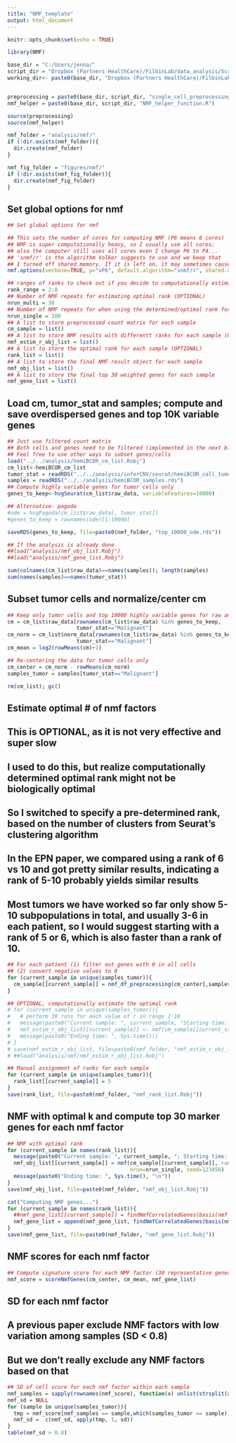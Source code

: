 ---
title: "NMF_template"
output: html_document
---

```{r setup, include=FALSE}
knitr::opts_chunk$set(echo = TRUE)
```

```{r setup, include=FALSE}
library(NMF)

base_dir = "C:/Users/jenna/"
script_dir = "Dropbox (Partners HealthCare)/FilbinLab/data_analysis/Scripts/"
working_dir<- paste0(base_dir, "Dropbox (Partners HealthCare)/FilbinLab/data_analysis/Projects/Hemispheric/BCOR/")


preprocessing = paste0(base_dir, script_dir, "single_cell_preprocessing_helper_functions.R")
nmf_helper = paste0(base_dir, script_dir, "NMF_helper_function.R")

source(preprocessing)
source(nmf_helper)

nmf_folder = "analysis/nmf/"
if (!dir.exists(nmf_folder)){
  dir.create(nmf_folder)
}

nmf_fig_folder = "figures/nmf/"
if (!dir.exists(nmf_fig_folder)){
  dir.create(nmf_fig_folder)
}
```

## Set global options for nmf 
```{r set_up_new_lists}
## Set global options for nmf 

## This sets the number of cores for computing NMF (P6 means 6 cores)
## NMF is super computationally heavy, so I usually use all cores; 
## also the computer still uses all cores even I change P6 to P4...
## 'snmf/r' is the algorithm Volker suggests to use and we keep that
## I turned off shared.memory. If it is left on, it may sometimes cause memory leak (likely a bug)
nmf.options(verbose=TRUE, p="vP6", default.algorithm="snmf/r", shared.memory=FALSE)

## ranges of ranks to check out if you decide to computationally estimate the optimal ranks to use (OPTIONAL)
rank_range = 2:8
## Number of NMF repeats for estimating optimal rank (OPTIONAL)
nrun_multi = 30
## Number of NMF repeats for when using the determined/optimal rank for final NMF calculation
nrun_single = 100
## A list to store preprocessed count matrix for each sample 
cm_sample = list()
## A list to store NMF results with differentt ranks for each sample (OPTIONAL)
nmf_estim_r_obj_list = list()
## A list to store the optimal rank for each sample (OPTIONAL)
rank_list = list()
## A list to store the final NMF result object for each sample 
nmf_obj_list = list()
## A list to store the final top 30 weighted genes for each sample 
nmf_gene_list = list()
```

## Load cm, tumor_stat and samples; compute and save overdispersed genes and top 10K variable genes 
```{r load-precomputed-data}
## Just use filtered count matrix 
## Both cells and genes need to be filtered (implemented in the next block)
## Feel free to use other ways to subset genes/cells 
load("../../analysis/hemiBCOR_cm_list.Robj")
cm_list<-hemiBCOR_cm_list
tumor_stat = readRDS("../../analysis/inferCNV/seurat/hemiBCOR_call_tumor.rds")
samples = readRDS("../../analysis/hemiBCOR_samples.rds")
## Compute highly variable genes for tumor cells only 
genes_to_keep<-hvgSeurat(cm_list$raw_data, variableFeatures=10000)

## Alternative- pagoda
#ode = hvgPagoda(cm_list$raw_data[, tumor_stat])
#genes_to_keep = rownames(ode)[1:10000]

saveRDS(genes_to_keep, file=paste0(nmf_folder, "top_10000_ode.rds"))

## If the analysis is already done
##load("analysis/nmf_obj_list.Robj")
##load("analysis/nmf_gene_list.Robj")

sum(colnames(cm_list$raw_data)==names(samples)); length(samples)
sum(names(samples)==names(tumor_stat))
```

## Subset tumor cells and normalize/center cm 
```{r subset_tumor_cells}
## Keep only tumor cells and top 10000 highly variable genes for raw and log transformed data
cm = cm_list$raw_data[rownames(cm_list$raw_data) %in% genes_to_keep,
                      tumor_stat=="Malignant"]
cm_norm = cm_list$norm_data[rownames(cm_list$raw_data) %in% genes_to_keep,
                      tumor_stat=="Malignant"]
cm_mean = log2(rowMeans(cm)+1)

## Re-centering the data for tumor cells only 
cm_center = cm_norm - rowMeans(cm_norm)
samples_tumor = samples[tumor_stat=="Malignant"]

rm(cm_list); gc()
```

## Estimate optimal # of nmf factors 
## This is OPTIONAL, as it is not very effective and super slow 
## I used to do this, but realize computationally determined optimal rank might not be biologically optimal 
## So I switched to specify a pre-determined rank, based on the number of clusters from Seurat's clustering algorithm 
## In the EPN paper, we compared using a rank of 6 vs 10 and got pretty similar results, indicating a rank of 5-10 probably yields similar results
## Most tumors we have worked so far only show 5-10 subpopulations in total, and usually 3-6 in each patient, so I would suggest starting with a rank of 5 or 6, which is also faster than a rank of 10. 
```{r estim-r}
## For each patient (1) filter out genes with 0 in all cells 
## (2) convert negative values to 0
for (current_sample in unique(samples_tumor)){
  cm_sample[[current_sample]] = nmf_df_preprocessing(cm_center[,samples_tumor == current_sample])
}

## OPTIONAL, computationally estimate the optimal rank 
# for (current_sample in unique(samples_tumor)){
#   # perform 30 runs for each value of r in range 2:10
#   message(paste0("Current sample: ", current_sample, "Starting time: ", Sys.time()))
#   nmf_estim_r_obj_list[[current_sample]] <- nmf(cm_sample[[current_sample]], rank_range, nrun=nrun_multi, seed=123456)
#   message(paste0("Ending time: ", Sys.time()))
# }
# save(nmf_estim_r_obj_list, file=paste0(nmf_folder, "nmf_estim_r_obj_list.Robj"))
# ##load("analysis/nmf/nmf_estim_r_obj_list.Robj")

## Manual assignment of ranks for each sample 
for (current_sample in unique(samples_tumor)){
  rank_list[[current_sample]] = 5
}
save(rank_list, file=paste0(nmf_folder, "nmf_rank_list.Robj"))
```

## NMF with optimal k and compute top 30 marker genes for each nmf factor 
```{r nmf-fitting-genes}
## NMF with optimal rank 
for (current_sample in names(rank_list)){
  message(paste0("Current sample: ", current_sample, "; Starting time: ", Sys.time(), "\n"))
  nmf_obj_list[[current_sample]] = nmf(cm_sample[[current_sample]], rank=rank_list[[current_sample]], 
                                       nrun=nrun_single, seed=123456)
  message(paste0("Ending time: ", Sys.time(), "\n"))
}
save(nmf_obj_list, file=paste0(nmf_folder, "nmf_obj_list.Robj"))

cat("Computing NMF genes...")
for (current_sample in names(rank_list)){
  ##nmf_gene_list[[current_sample]] = findNmfCorrelatedGenes(basis(nmf_obj_list[[current_sample]]), current_sample, return_list=F)
  nmf_gene_list = append(nmf_gene_list, findNmfCorrelatedGenes(basis(nmf_obj_list[[current_sample]]), current_sample, return_list=T))
}
save(nmf_gene_list, file=paste0(nmf_folder, "nmf_gene_list.Robj"))
```

## NMF scores for each nmf factor 
```{r nmf_score}
## Compute signature score for each NMF factor (30 representative genes) in all cells 
nmf_score = scoreNmfGenes(cm_center, cm_mean, nmf_gene_list)
```

## SD for each nmf factor 
## A previous paper exclude NMF factors with low variation among samples (SD < 0.8)
## But we don't really exclude any NMF factors based on that
```{r SD of cell score}
## SD of cell score for each nmf factor within each sample 
nmf_samples = sapply(rownames(nmf_score), function(x) unlist(strsplit(x, split = "_", fixed = T))[1])
nmf_sd = NULL
for (sample in unique(samples_tumor)){
  tmp = nmf_score[nmf_samples == sample,which(samples_tumor == sample)]
  nmf_sd =  c(nmf_sd, apply(tmp, 1, sd))
}
table(nmf_sd > 0.8)
```


